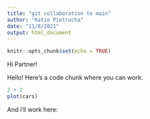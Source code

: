 ```yaml
---
title: "git collaboration to main"
author: "Katie Pietrucha"
date: "11/8/2021"
output: html_document
---
```


```r
knitr::opts_chunk$set(echo = TRUE)
```

Hi Partner!

Hello! Here's a code chunk where you can work:
```r
2 + 2
plot(cars)
```

And i'll work here:
```r

```


